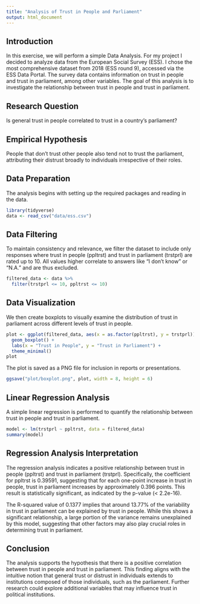 ```yaml
---
title: "Analysis of Trust in People and Parliament"
output: html_document
---
```

## Introduction
In this exercise, we will perform a simple Data Analysis. For my project I decided to analyze data from the European Social Survey (ESS). I chose the most comprehensive dataset from 2018 (ESS round 9), accessed via the ESS Data Portal. The survey data contains information on trust in people and trust in parliament, among other variables. The goal of this analysis is to investigate the relationship between trust in people and trust in parliament.

## Research Question

Is general trust in people correlated to trust in a country's parliament?

## Empirical Hypothesis

People that don't trust other people also tend not to trust the parliament, attributing their distrust broadly to individuals irrespective of their roles.

## Data Preparation

The analysis begins with setting up the required packages and reading in the data.

```r
library(tidyverse)
data <- read_csv("data/ess.csv")
```

## Data Filtering

To maintain consistency and relevance, we filter the dataset to include only responses where trust in people (ppltrst) and trust in parliament (trstprl) are rated up to 10. All values higher correlate to answers like "I don't know" or "N.A." and are thus excluded.

```r
filtered_data <- data %>%
  filter(trstprl <= 10, ppltrst <= 10)
```

## Data Visualization

We then create boxplots to visually examine the distribution of trust in parliament across different levels of trust in people.

```r
plot <- ggplot(filtered_data, aes(x = as.factor(ppltrst), y = trstprl)) +
  geom_boxplot() +
  labs(x = "Trust in People", y = "Trust in Parliament") +
  theme_minimal()
plot
```

The plot is saved as a PNG file for inclusion in reports or presentations.

```r
ggsave("plot/boxplot.png", plot, width = 8, height = 6)
```

## Linear Regression Analysis

A simple linear regression is performed to quantify the relationship between trust in people and trust in parliament.

```r
model <- lm(trstprl ~ ppltrst, data = filtered_data)
summary(model)
```

## Regression Analysis Interpretation

The regression analysis indicates a positive relationship between trust in people (ppltrst) and trust in parliament (trstprl). Specifically, the coefficient for ppltrst is 0.39591, suggesting that for each one-point increase in trust in people, trust in parliament increases by approximately 0.396 points. This result is statistically significant, as indicated by the p-value (< 2.2e-16).

The R-squared value of 0.1377 implies that around 13.77% of the variability in trust in parliament can be explained by trust in people. While this shows a significant relationship, a large portion of the variance remains unexplained by this model, suggesting that other factors may also play crucial roles in determining trust in parliament.

## Conclusion

The analysis supports the hypothesis that there is a positive correlation between trust in people and trust in parliament. This finding aligns with the intuitive notion that general trust or distrust in individuals extends to institutions composed of those individuals, such as the parliament. Further research could explore additional variables that may influence trust in political institutions.